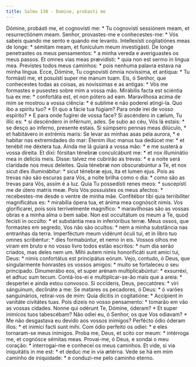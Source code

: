 ```yaml
---
title: Salmo 138 - Domine, probasti me
---
```


<div class="grid grid-cols-2 gap-5">
  <span class="text-justify">
    Dómine, probásti me, et cognovísti me: * Tu cognovísti sessiónem meam, et
    resurrectiónem meam.
  </span>
  <span class="text-justify">
    Senhor, provastes-me e conhecestes-me: * Vós sabeis quando me sento e quando
    me levanto.
  </span>
  <span class="text-justify">
    Intellexísti cogitatiónes meas de longe: * sémitam meam, et funículum meum
    investigásti.
  </span>
  <span class="text-justify">
    De longe penetrastes os meus pensamentos: * a minha vereda e averiguastes os
    meus passos.
  </span>
  <span class="text-justify">
    Et omnes vias meas prævidísti: * quia non est sermo in lingua mea.
  </span>
  <span class="text-justify">
    Previstes todos meus caminhos: * pois nenhuma palavra estava na minha
    língua.
  </span>
  <span class="text-justify">
    Ecce, Dómine, Tu cognovísti ómnia novíssima, et antíqua: * Tu formásti me,
    et posuísti super me manum tuam.
  </span>
  <span class="text-justify">
    Eis, ó Senhor, que conhecestes todas as coisas, as novíssimas e as antigas:
    * Vós me formastes e pusestes sobre mim a vossa mão.
  </span>
  <span class="text-justify">
    Mirábilis facta est sciéntia tua ex me: * confortáta est, et non pótero ad
    eam.
  </span>
  <span class="text-justify">
    Maravilhosa acima de mim se mostrou a vossa ciência: * é sublime e não
    poderei atingi-la.
  </span>
  <span class="text-justify">
    Quo ibo a spíritu tuo? * Et quo a fácie tua fúgiam?
  </span>
  <span class="text-justify">
    Para onde irei de vosso espírito? * E para onde fugirei de vossa face?
  </span>
  <span class="text-justify">
    Si ascéndero in cælum, Tu illic es: * si descéndero in inférnum, ades.
  </span>
  <span class="text-justify">
    Se subo ao céu, Vós lá estais: * se desço ao inferno, presente estais.
  </span>
  <span class="text-justify">
    Si súmpsero pennas meas dilúculo, * et habitávero in extrémis maris:
  </span>
  <span class="text-justify">
    Se levar as minhas asas pela aurora, * e habitar nas extremidades do mar:
  </span>
  <span class="text-justify">
    Étenim illuc manus tua dedúcet me: * et tenébit me déxtera tua.
  </span>
  <span class="text-justify">
    Ainda me lá guiará a vossa mão: * e me susterá a vossa direita.
  </span>
  <span class="text-justify">
    Et dixi: fórsitan ténebræ conculcábunt me: * et nox illuminátio mea in
    delíciis meis.
  </span>
  <span class="text-justify">
    Disse: talvez me cubrirão as trevas: * e a noite será claridade nos meus
    deleites.
  </span>
  <span class="text-justify">
    Quia ténebræ non obscurabúntur a Te, et nox sicut dies illuminábitur: *
    sicut ténebræ ejus, ita et lumen ejus.
  </span>
  <span class="text-justify">
    Pois as trevas não são escuras para Vós, a noite brilha como o dia: * como
    são as trevas para Vós, assim é a luz.
  </span>
  <span class="text-justify">
    Quia Tu possedísti renes meos: * suscepísti me de útero matris meæ.
  </span>
  <span class="text-justify">
    Pois Vós possuístes os meus afectos: * recebestes-me desde o ventre de minha
    mãe.
  </span>
  <span class="text-justify">
    Confitébor tibi quia terribíliter magnificátus es: * mirabília ópera tua, et
    ánima mea cognóscit nimis.
  </span>
  <span class="text-justify">
    Vos glorificarei, pois sois terrivelmente magnífico: * maravilhosas são as
    vossas obras e a minha alma o bem sabe.
  </span>
  <span class="text-justify">
    Non est occultátum os meum a Te, quod fecísti in occúlto: * et substántia
    mea in inferióribus terræ.
  </span>
  <span class="text-justify">
    Meus ossos, que formastes em segredo, Vos não são ocultos: * nem a minha
    substância nas entranhas da terra.
  </span>
  <span class="text-justify">
    Imperféctum meum vidérunt óculi tui, et in libro tuo omnes scribéntur: *
    dies formabúntur, et nemo in eis.
  </span>
  <span class="text-justify">
    Vossos olhos me viram em bruto e no vosso livro todos estão escritos: * num
    dia serão criados, mas deles nem um.
  </span>
  <span class="text-justify">
    Mihi autem nimis honorificáti sunt amíci tui, Deus: * nimis confortátus est
    principátus eórum.
  </span>
  <span class="text-justify">
    Vejo, contudo, ó Deus, que singularmente honrastes os vossos amigos: * muito
    se fortaleceu o seu principado.
  </span>
  <span class="text-justify">
    Dinumerábo eos, et super arénam multiplicabúntur: * exsurréxi, et adhuc sum
    tecum.
  </span>
  <span class="text-justify">
    Contá-los-ei e multiplicar-se-ão mais que a areia: * despertei e ainda estou
    convosco.
  </span>
  <span class="text-justify">
    Si occíderis, Deus, peccatóres: * viri sánguinum, declináte a me:
  </span>
  <span class="text-justify">
    Se matares os pecadores, ó Deus: * ó varões sanguinários, retirai-vos de
    mim:
  </span>
  <span class="text-justify">
    Quia dícitis in cogitatióne: * Accípient in vanitáte civitátes tuas.
  </span>
  <span class="text-justify">
    Pois dizeis no vosso pensamento: * tomarão em vão as vossas cidades.
  </span>
  <span class="text-justify">
    Nonne qui odérunt Te, Dómine, óderam? * Et super inimícos tuos tabescébam?
  </span>
  <span class="text-justify">
    Não odiei eu, ó Senhor, os que Vos odiavam? * Me não desgastava eu devido
    aos vossos inimigos?
  </span>
  <span class="text-justify">
    Perfécto ódio óderam illos: * et inimíci facti sunt mihi.
  </span>
  <span class="text-justify">
    Com ódio perfeito os odiei: * e eles tornaram-se meus inimigos.
  </span>
  <span class="text-justify">
    Proba me, Deus, et scito cor meum: * intérroga me, et cognósce sémitas meas.
  </span>
  <span class="text-justify">
    Provai-me, ó Deus, e sondai o meu coração: * interrogai-me e conhecei os
    meus caminhos.
  </span>
  <span class="text-justify">
    Et vide, si via iniquitátis in me est: * et deduc me in via ætérna.
  </span>
  <span class="text-justify">
    Vede se há em mim caminho de iniquidade: * e conduzi-me pelo caminho eterno.
  </span>
</div>
